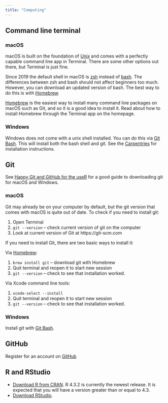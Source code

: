 ```yaml
---
title: "Computing"
---
```



## Command line terminal {#sec-cl}

### macOS
macOS is built on the foundation of [Unix](https://en.wikipedia.org/wiki/Unix) and comes with a perfectly capable command line app in Terminal. There are some other options out there, but Terminal is just fine.

Since 2019 the default shell in macOS is [zsh](https://en.wikipedia.org/wiki/Z_shell) instead of [bash](https://www.gnu.org/software/bash/). The differences between zsh and bash should not affect beginners too much. However, you can download an updated version of bash. The best way to do this is with [Homebrew](https://brew.sh).

[Homebrew](https://brew.sh) is the easiest way to install many command line packages on macOS such as Git, and so it is a good idea to install it. Read about how to install Homebrew through the Terminal app on the homepage.

### Windows
Windows does not come with a unix shell installed. You can do this via [Git Bash](https://gitforwindows.org). This will install both the bash shell and git. See the [Carpentries](https://carpentries.github.io/workshop-template/install_instructions/#the-bash-shell) for installation instructions.

## Git {#sec-git}
See [Happy Git and GitHub for the useR](https://happygitwithr.com/install-git) for a good guide to downloading git for macOS and Windows.

### macOS
Git may already be on your computer by default, but the git version that comes with macOS is quite out of date. To check if you need to install git:

1. Open Terminal
2. `git --version` – check current version of git on the computer
3. Look at current version of Git at https://git-scm.com

If you need to install Git, there are two basic ways to install it:

Via [Homebrew](https://brew.sh):

1. `brew install git` – download git with Homebrew
2. Quit terminal and reopen it to start new session
3. `git --version` – check to see that installation worked.

Via Xcode command line tools:

1. `xcode-select --install`
2. Quit terminal and reopen it to start new session
3. `git --version` – check to see that installation worked.

### Windows
Install git with [Git Bash](https://gitforwindows.org).

## GitHub {#sec-github}
Register for an account on [GitHub](https://github.com)

## R and RStudio {#sec-r}
- [Download R from CRAN](https://cloud.r-project.org). R 4.3.2 is currently the newest release. It is expected that you will have a version greater than or equal to 4.3.
- [Download RStudio](https://posit.co/download/rstudio-desktop/).
